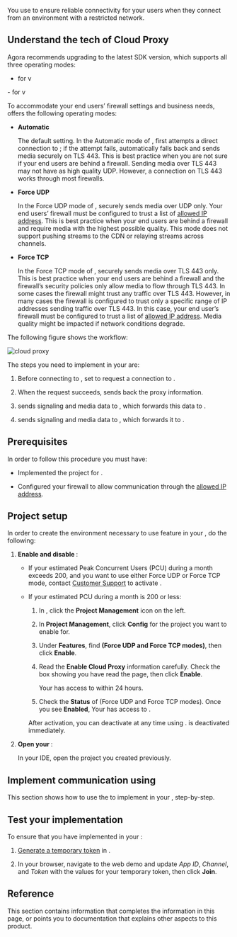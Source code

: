 

You use <Vg k="COMPANY" /> <Vg k="CP"/> to ensure reliable connectivity for your users when they connect from an environment with a restricted network.


## Understand the tech of Cloud Proxy

Agora recommends upgrading to the latest SDK version, which supports all three operating modes:
<PlatformWrapper notAllowed="web">
-   <Vg k="VSDK" /> for <Vpl k="NAME" /> v<Vg k="VSDK_LATEST_RELEASE" />
</PlatformWrapper>

<PlatformWrapper platform="web">
-   <Vg k="VSDK" /> for <Vpl k="NAME" /> v<Vg k="VSDK_WEB_RELEASE_API" />
</PlatformWrapper>


To accommodate your end users’ firewall settings and business needs, <Vg k="CP"/> offers the following operating modes:

-   **Automatic**

    The default setting. In the Automatic mode of <Vg k="CP"/>, <Vpd k="SDK" /> first attempts a direct connection to <Vg k="AGORA_BACKEND" />; if the attempt fails, <Vpd k="SDK" /> automatically falls back and sends media securely on TLS 443. This is best practice when you are not sure if your end users are
    behind a firewall. Sending media over TLS 443 may not have as high quality UDP. However, a connection on TLS 443 works through most firewalls.

-   **Force UDP**

    In the Force UDP mode of <Vg k="CP"/>, <Vpd k="SDK" /> securely sends media over UDP only. Your end users’ firewall must be configured to trust a list of [allowed IP address](../reference/cloud-proxy-allowed-ips).
    This is best practice when your end users are behind a firewall and require media with the highest possible quality. This mode does not support pushing streams to the CDN or relaying streams across
    channels.

-   **Force TCP**

    In the Force TCP mode of <Vg k="CP"/>, <Vpd k="SDK" /> securely sends media over TLS 443 only. This is best practice when your end users are behind a firewall and the firewall’s security policies only allow media to flow through
    TLS 443. In some cases the firewall might trust any traffic over TLS 443. However, in many cases the firewall is configured to trust only a specific range of IP addresses sending traffic over TLS 443. In this case, your end user’s firewall must be
    configured to trust a list of [allowed IP address](../reference/cloud-proxy-allowed-ips). Media quality might be impacted if network conditions degrade.

The following figure shows the <Vg k="CP"/> workflow:

![cloud proxy](/images/video-sdk/cloud-proxy.png)

The steps you need to implement in your <Vpl k="CLIENT" /> are:

1.  Before connecting to <Vg k="AGORA_BACKEND" />, set <Vpd k="SDK" /> to request a connection to <Vg k="CP"/>.

2.  When the request succeeds, <Vg k="CP"/> sends back the proxy information.

3.  <Vpd k="SDK" /> sends signaling and media data to <Vg k="CP"/>, which forwards this data to <Vg k="AGORA_BACKEND" />.

4.  <Vg k="AGORA_BACKEND" /> sends signaling and media data to <Vg k="CP"/>, which forwards it to <Vpd k="SDK" />.

## Prerequisites

In order to follow this procedure you must have:

-   Implemented the [<Vg k="GET_STARTED"/>](../get-started/get-started-sdk) project for <Vpd k="NAME"/>.

-   Configured your firewall to allow communication through the <Vg k="CP"/> [allowed IP address](../reference/cloud-proxy-allowed-ips).


## Project setup

In order to create the environment necessary to use <Vg k="CP"/> feature in your <Vpl k="CLIENT" />, do the following:

1.  **Enable and disable <Vg k="CP"/>**:

    -   If your estimated Peak Concurrent Users (PCU) during a month exceeds 200, and you want to use either Force UDP or Force TCP
        mode, contact [<Vg k="COMPANY" /> Customer Support](mailto:support@agora.io) to activate <Vg k="CP"/>.

    -   If your estimated PCU during a month is 200 or less:

        1.  In [<Vg k="CONSOLE" />](https://console.agora.io/), click the **Project Management** icon on the left.

        2.  In **Project Management**, click **Config** for the project you want to enable <Vg k="CP"/> for.

        3.  Under **Features**, find **<Vg k="CP"/> (Force UDP and Force TCP modes)**, then click **Enable**.

        4.  Read the **Enable Cloud Proxy** information carefully. Check the box showing you have read the page, then click
            **Enable**.

            Your <Vpl k="CLIENT" /> has access to <Vg k="CP"/> within 24 hours.

        5.  Check the **Status** of <Vg k="CP"/> (Force UDP and Force TCP modes). Once you see **Enabled**, Your <Vpl k="CLIENT" /> has access to <Vg k="CP"/>.

        After activation, you can deactivate <Vg k="CP"/> at any time using [<Vg k="CONSOLE" />](https://console.agora.io/). <Vg k="CP"/> is deactivated immediately.

2.  **Open your <Vpl k="CLIENT" />**:

    In your IDE, open the [<Vg k="GET_STARTED"/>](../get-started/get-started-sdk) <Vpd k="NAME"/> project you created previously.
    
## Implement communication using <Vg k="CP"/>

This section shows how to use the <Vpd k="SDK" /> to implement <Vg k="CP"/> in your <Vpl k="CLIENT" />, step-by-step.

<ProjectImplement/>

## Test your <Vg k="CP"/> implementation

To ensure that you have implemented <Vg k="CP"/> in your <Vpl k="CLIENT" />:

1.  [Generate a temporary token](../reference/manage-agora-account#generate-a-temporary-token) in <Vg k="CONSOLE" /> .

2. In your browser, navigate to the <Link target="_blank" to="{{Global.DEMO_BASIC_VIDEO_CALL_URL}}"><Vg k="COMPANY" /> web demo</Link> and update _App ID_, _Channel_, and _Token_ with the values for your temporary token, then click **Join**.


<ProjectTest/>

## Reference

This section contains information that completes the information in this page, or points you to documentation that explains other aspects to this
product.

<Reference/>
